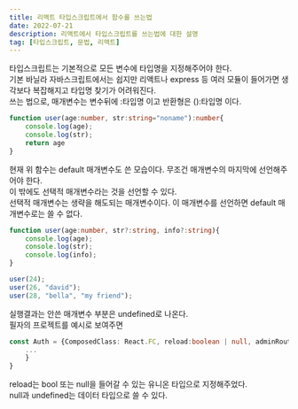 ```yaml
---
title: 리액트 타입스크립트에서 함수를 쓰는법
date: 2022-07-21
description: 리액트에서 타입스크립트를 쓰는법에 대한 설명
tag: [타입스크립트, 문법, 리액트]
---
```


타입스크립트는 기본적으로 모든 변수에 타입명을 지정해주어야 한다.  
기본 바닐라 자바스크립트에서는 쉽지만 리액트나 express 등 여러 모듈이 들어가면 생각보다 복잡해지고 타입명 찾기가 어려워진다.  
쓰는 법으로, 매개변수는 변수뒤에 :타입명 이고 반환형은 ():타입명 이다.  
```typescript
function user(age:number, str:string="noname"):number{
    console.log(age);
    console.log(str);
    return age
}
```

현재 위 함수는 default 매개변수도 쓴 모습이다. 무조건 매개변수의 마지막에 선언해주어야 한다.  
이 밖에도 선택적 매개변수라는 것을 선언할 수 있다.  
선택적 매개변수는 생략을 해도되는 매개변수이다. 이 매개변수를 선언하면 default 매개변수로는 쓸 수 없다.  
```typescript
function user(age:number, str?:string, info?:string){
    console.log(age);
    console.log(str);
    console.log(info);
}

user(24);
user(26, "david");
user(28, "bella", "my friend");
```

실행결과는 안쓴 매개변수 부분은 undefined로 나온다.  
필자의 프로젝트를 예시로 보여주면
```typescript title="test.ts"
const Auth = {ComposedClass: React.FC, reload:boolean | null, adminRoute:boolean = false):Function => {
    ...
    }
}
```
reload는 bool 또는 null을 들어갈 수 있는 유니온 타입으로 지정해주었다.  
null과 undefined는 데이터 타입으로 쓸 수 있다.  
